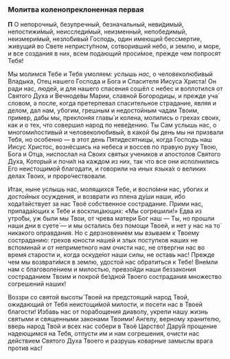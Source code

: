 ### Молитва коленопреклоненная первая

**П** О непорочный, безупречный, безначальный, неви́димый, непостижи́мый, неисследи́мый, неизменный, непобедимый, неизмери́мый, незло́бивый Господь, один имеющий бессмертие, живущий во Свете непристу́пном, сотворивший небо, и землю, и море, и все создания в них, всем подающий проси́мое, прежде чем попросят Тебя!

Мы молимся Тебе и Тебя умоляем: *услышь нас,* о человеколюбивый Владыка, Отец нашего Господа и Бога и Спасителя Иисуса Христа! Он ради нас, людей, и для нашего спасения сошёл с небес и воплотился от Святого Духа и Вечноде́вы Марии, славной Богородицы, и прежде уча́ словом, а после, когда претерпевал спасительное страдание, являя и делом, дал нам, убогим, грешным и недостойным чадам Твоим, пример, дабы мы, преклоняя главы́ и колена, молились о грехах своих, как и о тех, что совершил народ по неве́дению. Ты Сам услышь нас, о многоми́лостивый и человеколюбивый, в какой бы день мы ни призвали Тебя, но особенно — в этот день Пятидесятницы, когда Господь наш Иисус Христос, вознёсшись на небеса и воссев по правую руку Твою, Бога и Отца, ниспослал на Своих святых учеников и апостолов Святого Духа, Который и почи́л на каждом из них, так что все они исполнились Его неистощимой благодати, и говорили на иных языка́х о великих делах Твоих, и проро́чествовали.

Итак, ныне услышь нас, молящихся Тебе, и воспо́мни нас, убогих и *достойных* осуждения, и возврати из плена ду́ши наши, ибо хода́тайствует за нас Твоё собственное сострадание. Прими нас, припада́ющих к Тебе и восклицающих: «Мы согрешили!» Едва из утро́бы, уж были мы Твои, от чрева матери Бог наш — Ты, но прошли наши дни в суете́ — и мы остались без помощи Твоей, и нет у нас на то́ никакого оправдания. Но с дерзновением мы взываем к Твоему состраданию: грехов юности нашей и злых поступков наших не вспоминай и от неприметного нам очисти нас, не отвергни нас во время старости и, когда оскуде́ют наши силы, не оставь нас! Прежде чем мы возврати́мся в землю, удостой нас обратиться к Тебе! Вне́мли нам с благоволе́нием и милостью, превзойди наши беззакония состраданием Твоим и покрой бе́здной Твоего сострадания множество согрешений наших!

Воззри со святой высоты́ Твоей на предстоящий народ Твой, ожидающий от Тебя неистощи́мой милости, и посети нас в Твоей благости! Избавь нас от порабощения диаволу, укрепи нашу жизнь святыми и священными законами Твоими! Ангелу, верному хранителю, вверь народ Твой и всех нас собери в Твоё Царство! Дару́й прощение надеющимся на Тебя, отпусти им и нам согрешения, очисти нас действием Святого Духа Твоего и разрушь коварные замыслы врага против нас!
